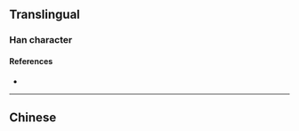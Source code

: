 {{character info/new}}
{{also|壢}}
==Translingual==

===Han character===
{{Han char|rn=32|rad=土|as=04|sn=7|four=|canj=GMKS|ids=⿰土历}}

====References====
* {{Han ref|kx=0226.101|hdz=10422.030|uh=575C|ud=22364}}

----

==Chinese==
{{zh-see|壢}}